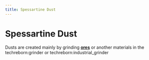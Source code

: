 ```yaml
---
title: Spessartine Dust
---
```


<ItemImage file="spessartine_dust" alt="Spessartine Dust" size="200" />

# Spessartine Dust

Dusts are created mainly by grinding **[ores](/world_generation/ore)** or another materials in the <mcitem>techreborn:grinder</mcitem> 
or <mcitem>techreborn:industrial_grinder</mcitem>
